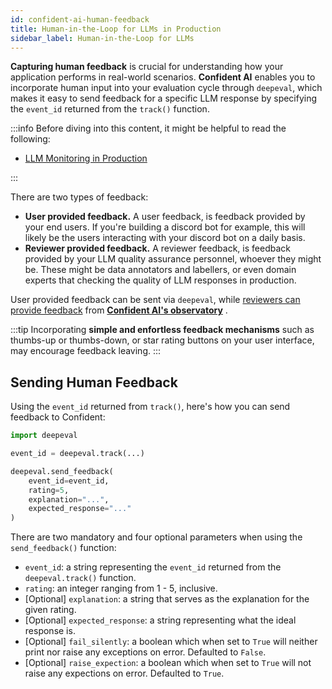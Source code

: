 ```yaml
---
id: confident-ai-human-feedback
title: Human-in-the-Loop for LLMs in Production
sidebar_label: Human-in-the-Loop for LLMs
---
```


**Capturing human feedback** is crucial for understanding how your application performs in real-world scenarios. **Confident AI** enables you to incorporate human input into your evaluation cycle through `deepeval`, which makes it easy to send feedback for a specific LLM response by specifying the `event_id` returned from the `track()` function.

:::info
Before diving into this content, it might be helpful to read the following:

- [LLM Monitoring in Production](confident-ai-evals-in-production)

:::

There are two types of feedback:

- **User provided feedback.** A user feedback, is feedback provided by your end users. If you're building a discord bot for example, this will likely be the users interacting with your discord bot on a daily basis.
- **Reviewer provided feedback.** A reviewer feedback, is feedback provided by your LLM quality assurance personnel, whoever they might be. These might be data annotators and labellers, or even domain experts that checking the quality of LLM responses in production.

User provided feedback can be sent via `deepeval`, while [reviewers can provide feedback](confident-ai-human-feedback-adding) from [**Confident AI's observatory**](confident-ai-evals-in-production) .

:::tip
Incorporating **simple and enfortless feedback mechanisms** such as thumbs-up or thumbs-down, or star rating buttons on your user interface, may encourage feedback leaving.
:::

## Sending Human Feedback

Using the `event_id` returned from `track()`, here's how you can send feedback to Confident:

```python
import deepeval

event_id = deepeval.track(...)

deepeval.send_feedback(
    event_id=event_id,
    rating=5,
    explanation="...",
    expected_response="..."
)
```

There are two mandatory and four optional parameters when using the `send_feedback()` function:

- `event_id`: a string representing the `event_id` returned from the `deepeval.track()` function.
- `rating`: an integer ranging from 1 - 5, inclusive.
- [Optional] `explanation`: a string that serves as the explanation for the given rating.
- [Optional] `expected_response`: a string representing what the ideal response is.
- [Optional] `fail_silently`: a boolean which when set to `True` will neither print nor raise any exceptions on error. Defaulted to `False`.
- [Optional] `raise_expection`: a boolean which when set to `True` will not raise any expections on error. Defaulted to `True`.
